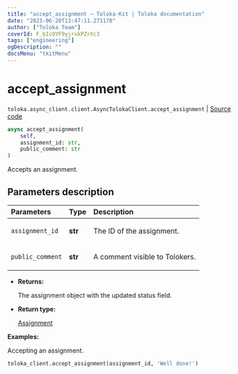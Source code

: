 ```yaml
---
title: "accept_assignment — Toloka-Kit | Toloka documentation"
date: "2023-06-20T13:47:11.271178"
author: ["Toloka Team"]
coverId: F_bIcOYF9yjrxkPZrXc3
tags: ["engineering"]
ogDescription: ""
docsMenu: "tkitMenu"
---
```


# accept_assignment

`toloka.async_client.client.AsyncTolokaClient.accept_assignment` | [Source code](https://github.com/Toloka/toloka-kit/blob/v1.2.0/src/async_client/client.py#L0)

```python
async accept_assignment(
    self,
    assignment_id: str,
    public_comment: str
)
```

Accepts an assignment.

## Parameters description

| Parameters | Type | Description |
| :----------| :----| :-----------|
`assignment_id`|**str**|<p>The ID of the assignment.</p>
`public_comment`|**str**|<p>A comment visible to Tolokers.</p>

* **Returns:**

  The assignment object with the updated status field.

* **Return type:**

  [Assignment](/docs/toloka-kit/reference/toloka.client.assignment.Assignment)

**Examples:**

Accepting an assignment.

```python
toloka_client.accept_assignment(assignment_id, 'Well done!')
```